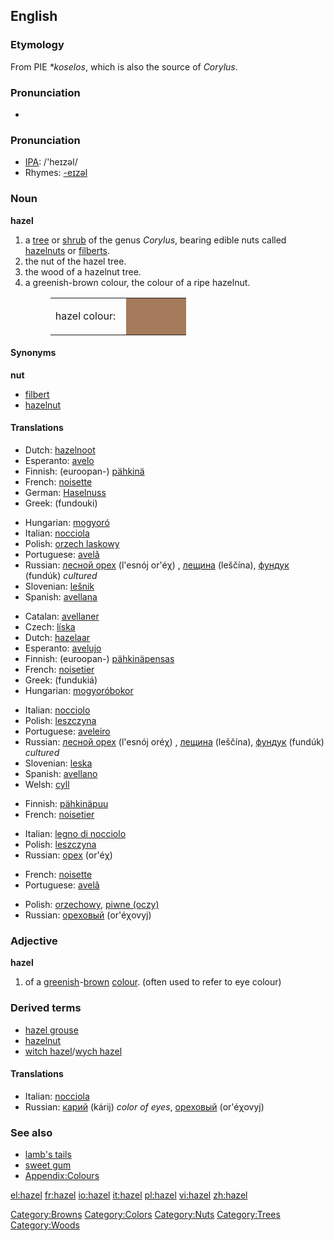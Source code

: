 {{see|Hazel}}
{{wikipedia}}
==English==

===Etymology===
From PIE ''*koselos'', which is also the source of ''Corylus''.

===Pronunciation===
*{{audio|en-us-hazel.ogg|Audio (US)}}

===Pronunciation===
*[[w:IPA|IPA]]: /'heɪzəl/
*Rhymes: [[Rhymes:English:-eɪzəl|-eɪzəl]]

===Noun===
'''hazel'''

# a [[tree]] or [[shrub]] of the genus ''Corylus'', bearing edible nuts called [[hazelnut]]s or [[filbert]]s.
# the nut of the hazel tree.
# the wood of a hazelnut tree.
# a greenish-brown colour, the colour of a ripe hazelnut.
#:<table><tr><td>hazel colour: &nbsp;</td><td bgcolor="#A67B5B" width="80">&nbsp; </td></tr></table>

====Synonyms====
'''nut'''
*[[filbert]]
*[[hazelnut]]

====Translations====
{{trans-top|Nut}}
*Dutch: [[hazelnoot]]
*Esperanto: [[avelo]]
*Finnish: (euroopan-) [[pähkinä]]
*French: [[noisette]] {{f}}
*German: [[Haselnuss]] {{f}}
*Greek: {{t|el|φουντούκι|n}} (fundouki)
{{trans-mid}}
*Hungarian: [[mogyoró]]
*Italian: [[nocciola]] {{f}}
*Polish: [[orzech laskowy]] {{m}}
*Portuguese: [[avelã]] {{f}}
*Russian: [[лесной орех]] (l'esnój or'éχ) {{m}}, [[лещина]] (leščína), [[фундук]] (fundúk) {{m}} ''cultured''
*Slovenian: [[lešnik]] {{m}}
*Spanish: [[avellana]] {{f}}
{{trans-bottom}}

{{trans-top|Tree / shrub}}
*Catalan: [[avellaner]]
*Czech: [[líska]] {{f}}
*Dutch: [[hazelaar]] {{m}}
*Esperanto: [[avelujo]]
*Finnish: (euroopan-) [[pähkinä]][[pensas]]
*French: [[noisetier]] {{m}}
*Greek: {{t|el|φουντουκιά|f}} (fundukiá)
*Hungarian: [[mogyoró]][[bokor]]
{{trans-mid}}
*Italian: [[nocciolo]] {{m}}
*Polish: [[leszczyna]] {{f}}
*Portuguese: [[aveleiro]] {{m}}
*Russian: [[лесной орех]] (l'esnój oréχ) {{m}}, [[лещина]] (leščína), [[фундук]] (fundúk) {{m}} ''cultured''
*Slovenian: [[leska]] {{f}}
*Spanish: [[avellano]] {{m}}
*Welsh: [[cyll]] {{f}}{{p}}
{{trans-bottom}}

{{trans-top|Wood}}
*Finnish: [[pähkinäpuu]]
*French: [[noisetier]] {{m}}
{{trans-mid}}
*Italian: [[legno di nocciolo]] {{m}}
*Polish: [[leszczyna]] {{f}}
*Russian: [[орех]] (or'éχ) {{m}}
{{trans-bottom}}

{{trans-top|Colour}}
*French: [[noisette]] {{f}}
*Portuguese: [[avelã]] {{f}}
{{trans-mid}}
*Polish: [[orzechowy]], [[piwne (oczy)]]
*Russian: [[ореховый]] (or'éχovyj) {{m}}
{{trans-bottom}}

===Adjective===
'''hazel'''

# of a [[greenish]]-[[brown]] [[colour]]. (often used to refer to eye colour)

===Derived terms===
*[[hazel grouse]]
*[[hazelnut]]
*[[witch hazel]]/[[wych hazel]]

====Translations====
{{rfc-level|Translations at L4+ not in L3 POS section}}
{{trans-top|colour}}
*Italian: [[nocciola]]
*Russian: [[карий]] (kárij) ''color of eyes'', [[ореховый]] (or'éχovyj)
{{trans-mid}}
{{trans-bottom}}

===See also===
*[[lamb's tails]]
*[[sweet gum]]
*[[Wiktionary_Appendix:Colours|Appendix:Colours]]

[[Category:Browns]]
[[Category:Colors]]
[[Category:Nuts]]
[[Category:Trees]]
[[Category:Woods]]

[[el:hazel]]
[[fr:hazel]]
[[io:hazel]]
[[it:hazel]]
[[pl:hazel]]
[[vi:hazel]]
[[zh:hazel]]